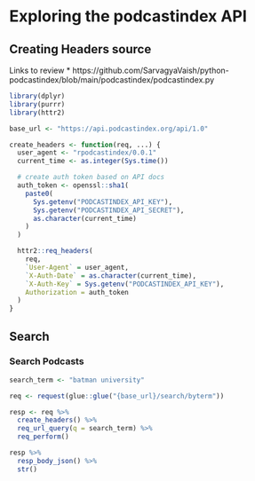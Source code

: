 # Exploring the podcastindex API

## Creating Headers source

Links to review
* https://github.com/SarvagyaVaish/python-podcastindex/blob/main/podcastindex/podcastindex.py

```r
library(dplyr)
library(purrr)
library(httr2)

base_url <- "https://api.podcastindex.org/api/1.0"

create_headers <- function(req, ...) {
  user_agent <- "rpodcastindex/0.0.1"
  current_time <- as.integer(Sys.time())

  # create auth token based on API docs
  auth_token <- openssl::sha1(
    paste0(
      Sys.getenv("PODCASTINDEX_API_KEY"),
      Sys.getenv("PODCASTINDEX_API_SECRET"),
      as.character(current_time)
    )
  )

  httr2::req_headers(
    req,
    `User-Agent` = user_agent,
    `X-Auth-Date` = as.character(current_time),
    `X-Auth-Key` = Sys.getenv("PODCASTINDEX_API_KEY"),
    Authorization = auth_token
  )
}


```

## Search

### Search Podcasts

```r
search_term <- "batman university"

req <- request(glue::glue("{base_url}/search/byterm"))

resp <- req %>%
  create_headers() %>%
  req_url_query(q = search_term) %>%
  req_perform()

resp %>%
  resp_body_json() %>%
  str()
```